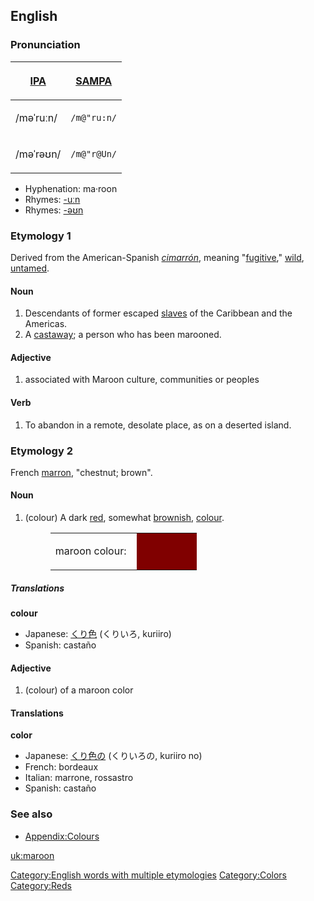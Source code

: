 ==English==

===Pronunciation===
{{rfap}}
{| border=1 cellpadding=5
! [[w:IPA|IPA]] !! [[w:SAMPA|SAMPA]]
|-
| /məˈruːn/ || <tt>/m@"ru:n/</tt>
|-
| /məˈrəʊn/ || <tt>/m@"r@Un/</tt>
|}

*Hyphenation: ma·roon
*Rhymes: [[Rhymes:English:-uːn|-uːn]]
*Rhymes: [[Rhymes:English:-əʊn|-əʊn]]

===Etymology 1===
Derived from the American-Spanish ''[[cimarrón]]'', meaning "[[fugitive]]," [[wild]], [[untamed]]. 

====Noun====
{{en-noun-reg}}

# Descendants of former escaped [[slave]]s of the Caribbean and the Americas.
# A [[castaway]]; a person who has been marooned.

====Adjective====
{{en-adj-notcomp}}

# associated with Maroon culture, communities or peoples

====Verb====
{{en-infl-reg-consonant|maroon||}}

# To abandon in a remote, desolate place, as on a deserted island.

===Etymology 2===
French [[marron]], "chestnut; brown".

====Noun====
{{Wikipedia2|Maroon (color)}}
{{en-noun-reg}}

# (colour) A dark [[red]], somewhat [[brown]]ish, [[color|colour]].
#:<table><tr><td>maroon colour: &nbsp;</td><td bgcolor="#800000" width="80">&nbsp; </td></tr></table>

=====Translations=====
'''colour'''
{{top}}
*Japanese: [[くり色]]  (くりいろ, kuriiro)
*Spanish: castaño

{{mid}}
{{bottom}}

====Adjective====
{{en-adj-more}}

# (colour) of a maroon color

====Translations====
'''color'''
{{top}}
*Japanese: [[くり色]]の (くりいろの, kuriiro no)
*French: bordeaux
*Italian: marrone, rossastro
*Spanish: castaño

{{mid}}
{{bottom}}

===See also===
*[[Wiktionary_Appendix:Colours|Appendix:Colours]]

[[Category:English words with multiple etymologies]]
[[Category:Colors]]
[[Category:Reds]]

[[uk:maroon]]